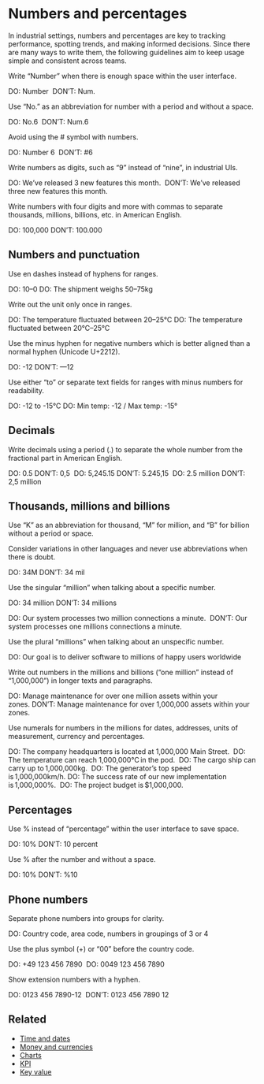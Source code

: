# Numbers and percentages  

In industrial settings, numbers and percentages are key to tracking performance, spotting trends, and making informed decisions. Since there are many ways to write them, the following guidelines aim to keep usage simple and consistent across teams. 

Write “Number” when there is enough space within the user interface.  

DO: Number 
DON’T: Num. 

Use “No.” as an abbreviation for number with a period and without a space. 

DO: No.6 
DON’T: Num.6 

Avoid using the # symbol with numbers.  

DO: Number 6 
DON’T: #6 

Write numbers as digits, such as “9” instead of “nine”, in industrial UIs.   

DO: We’ve released 3 new features this month. 
DON’T: We’ve released three new features this month.  

Write numbers with four digits and more with commas to separate thousands, millions, billions, etc. in American English.  

DO: 100,000 DON’T: 100.000 

## Numbers and punctuation  

Use en dashes instead of hyphens for ranges. 

DO: 10–0
DO: The shipment weighs 50–75kg

Write out the unit only once in ranges. 

DO: The temperature fluctuated between 20–25°C
DO: The temperature fluctuated between 20°C–25°C

Use the minus hyphen for negative numbers which is better aligned than a normal hyphen (Unicode U+2212).  

DO: -12
DON’T: —12

Use either “to” or separate text fields for ranges with minus numbers for readability.  

DO: -12 to -15°C
DO: Min temp: -12 / Max temp: -15°

## Decimals

Write decimals using a period (.) to separate the whole number from the fractional part in American English. 

DO: 0.5 DON’T: 0,5  DO: 5,245.15 DON’T: 5.245,15  DO: 2.5 million DON’T: 2,5 million 

## Thousands, millions and billions 

Use “K” as an abbreviation for thousand, “M” for million, and “B” for billion without a period or space. 

Consider variations in other languages and never use abbreviations when there is doubt.  

DO: 34M DON’T: 34 mil 

Use the singular “million” when talking about a specific number.  

DO: 34 million DON’T: 34 millions 

DO: Our system processes two million connections a minute.  DON’T: Our system processes one millions connections a minute. 

Use the plural “millions” when talking about an unspecific number.  

DO: Our goal is to deliver software to millions of happy users worldwide 

Write out numbers in the millions and billions (“one million” instead of “1,000,000”) in longer texts and paragraphs. 

DO: Manage maintenance for over one million assets within your zones. DON’T: Manage maintenance for over 1,000,000 assets within your zones. 

Use numerals for numbers in the millions for dates, addresses, units of measurement, currency and percentages. 

DO: The company headquarters is located at 1,000,000 Main Street. 
DO: The temperature can reach 1,000,000°C in the pod. 
DO: The cargo ship can carry up to 1,000,000kg. 
DO: The generator’s top speed is 1,000,000km/h. DO: The success rate of our new implementation is 1,000,000%. 
DO: The project budget is $1,000,000. 

## Percentages 

Use % instead of “percentage” within the user interface to save space. 

DO: 10% DON’T: 10 percent 

Use % after the number and without a space.  

DO: 10% DON’T: %10 

## Phone numbers 

Separate phone numbers into groups for clarity. 

DO: Country code, area code, numbers in groupings of 3 or 4 

Use the plus symbol (+) or “00” before the country code. 

DO: +49 123 456 7890 
DO: 0049 123 456 7890 

Show extension numbers with a hyphen.   

DO: 0123 456 7890-12  DON’T: 0123 456 7890 12 

## Related  

- [Time and dates](time-date.mdx)
- [Money and currencies](money.mdx)
- [Charts](../../components/charts-overview/index.mdx)
- [KPI](../../components/kpi/index.mdx)
- [Key value](../../components/key-value/index.mdx)